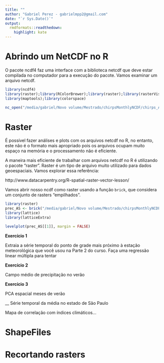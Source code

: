 ```yaml
---
title: ""
author: "Gabriel Perez - gabrielmpp2@gmail.com"
date: "`r Sys.Date()`"
output:
  rmdformats::readthedown:
    highlight: kate
---
```

# Abrindo um NetCDF no R

O pacote ncdf4 faz uma interface com a biblioteca netcdf que deve estar compilada no computador para a execução do pacote. Vamos examinar um arquivo netcdf.

```r
library(ncdf4)
library(raster);library(RColorBrewer);library(raster);library(rasterVis);library(sp)
library(maptools);library(colorspace)

nc_open("/media/gabriel/Novo volume/Mestrado/chirpsMonthlyNCDF/chirps_AS/chirps005.nc")

```

# Raster  
  
É possível fazer análises e plots com os arquivos netcdf no R, no entanto, este não é o formato mais apropriado pois os arquivos ocupam muito espaço na memória e o processamento não é eficiente.  
  
A maneira mais eficiente de trabalhar com arquivos netcdf no R é utilizando o pacote "raster". Raster é um tipo de arquivo muito utilizado para dados geoespaciais. Vamos explorar essa referência:  
  
http://www.datacarpentry.org/R-spatial-raster-vector-lesson/  
  
Vamos abrir nosso ncdf como raster usando a função `brick`, que considera um conjunto de rasters "empilhados".  
  
```r
library(raster)
prec_AS <- brick("/media/gabriel/Novo volume/Mestrado/chirpsMonthlyNCDF/chirps_AS/chirps005.nc")
library(lattice)
library(latticeExtra)

levelplot(prec_AS[[1]], margin = FALSE)


```

__Exercício 1__  
  
Extraia a série temporal do ponto de grade mais próximo à estação meteorológica que você usou na Parte 2 do curso. Faça uma regressão linear múltipla para tentar   
 
__Exercício 2__

Campo médio de precipitação no verão
  
__Exercício 3__  
  
PCA espacial meses de verão    
  
__ Série temporal da média no estado de São Paulo

Mapa de correlação com índices climáticos...


  

  
  
# ShapeFiles
# Recortando rasters
